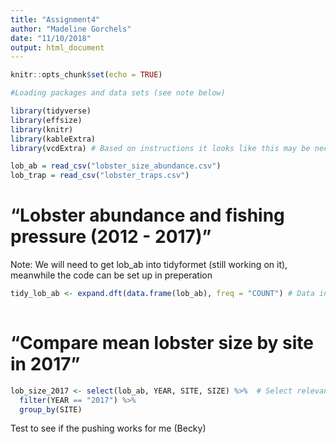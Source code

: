 ```yaml
---
title: "Assignment4"
author: "Madeline Gorchels"
date: "11/10/2018"
output: html_document
---
```


```r
knitr::opts_chunk$set(echo = TRUE)
```

```r
#Loading packages and data sets (see note below)

library(tidyverse)
library(effsize)
library(knitr)
library(kableExtra)
library(vcdExtra) # Based on instructions it looks like this may be necissary -you'll need to instal this if you haven't already

lob_ab = read_csv("lobster_size_abundance.csv")
lob_trap = read_csv("lobster_traps.csv")

```

# "Lobster abundance and fishing pressure (2012 - 2017)"

Note: We will need to get lob_ab into tidyformet (still working on it), meanwhile the code can be set up in preperation

```r
tidy_lob_ab <- expand.dft(data.frame(lob_ab), freq = "COUNT") # Data in tidy format
  

```


# "Compare mean lobster size by site in 2017"

```r
lob_size_2017 <- select(lob_ab, YEAR, SITE, SIZE) %>%  # Select relevant categories. Note, depending on how the we make the file tidy, the first term may need to change 
  filter(YEAR == "2017") %>% 
  group_by(SITE)
```

Test to see if the pushing works for me (Becky)




